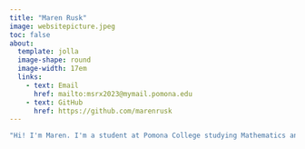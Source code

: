 ```yaml
---
title: "Maren Rusk"
image: websitepicture.jpeg
toc: false
about: 
  template: jolla
  image-shape: round
  image-width: 17em
  links: 
    - text: Email
      href: mailto:msrx2023@mymail.pomona.edu
    - text: GitHub
      href: https://github.com/marenrusk
---
```


```r
"Hi! I'm Maren. I'm a student at Pomona College studying Mathematics and Data Science with an interest in politics. Outside of my studies, I swim for Pomona-Pitzer and play the piano."
```
